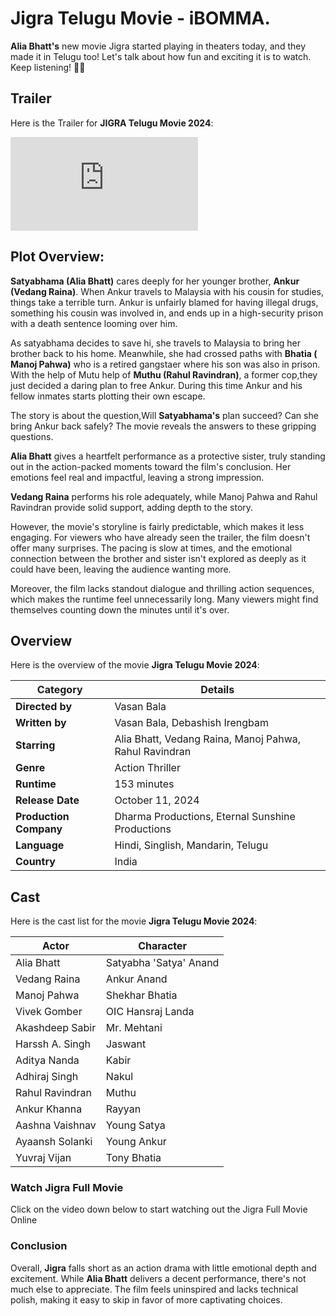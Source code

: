 


# Jigra Telugu Movie - iBOMMA.

**Alia Bhatt's** new movie Jigra started playing in theaters today, and they made it in Telugu too! Let's talk about how fun and exciting it is to watch. Keep listening! 🎥🍿

<MDXImage
  src={SEO_OBJ.JIGRA.featuredImage}
  alt={SEO_OBJ.JIGRA.featuredImageAltText}
  title={SEO_OBJ.JIGRA.featuredImageAltText}
  extraStyling=" !h-96 max-w-[380px] lg:min-h-[400px] lg:h-auto lg:w-2/5 m-auto"
/>

## Trailer

Here is the Trailer for **JIGRA Telugu Movie 2024**:

<iframe
  src="https://www.youtube.com/embed/NcrduuIcc7g?si=hWstJaZPl2cmCsmE"
  title="Jigra Telugu Trailer"
  frameborder="0"
  allow="accelerometer; autoplay; clipboard-write; encrypted-media; gyroscope; picture-in-picture; web-share"
  referrerpolicy="strict-origin-when-cross-origin"
  allowfullscreen
  className="w-full h-[300px] lg:min-h-[500px]"
></iframe>

## Plot Overview:

**Satyabhama (Alia Bhatt)** cares deeply for her younger brother, **Ankur (Vedang Raina)**. When Ankur travels to Malaysia with his cousin for studies, things take a terrible turn. Ankur is unfairly blamed for having illegal drugs, something his cousin was involved in, and ends up in a high-security prison with a death sentence looming over him.

As satyabhama decides to save hi, she travels to Malaysia to bring her brother back to his home. Meanwhile, she had crossed paths with **Bhatia ( Manoj Pahwa)** who is a retired gangstaer where his son was also in prison. With the help of Mutu help of **Muthu (Rahul Ravindran)**, a former cop,they just decided a daring plan to free Ankur. During this time Ankur and his fellow inmates starts plotting their own escape.

The story is about the question,Will **Satyabhama's** plan succeed? Can she bring Ankur back safely? The movie reveals the answers to these gripping questions.

**Alia Bhatt** gives a heartfelt performance as a protective sister, truly standing out in the action-packed moments toward the film's conclusion. Her emotions feel real and impactful, leaving a strong impression.

**Vedang Raina** performs his role adequately, while Manoj Pahwa and Rahul Ravindran provide solid support, adding depth to the story.

However, the movie's storyline is fairly predictable, which makes it less engaging. For viewers who have already seen the trailer, the film doesn't offer many surprises. The pacing is slow at times, and the emotional connection between the brother and sister isn't explored as deeply as it could have been, leaving the audience wanting more.

Moreover, the film lacks standout dialogue and thrilling action sequences, which makes the runtime feel unnecessarily long. Many viewers might find themselves counting down the minutes until it's over.

## Overview

Here is the overview of the movie **Jigra Telugu Movie 2024**:

| **Category**           | **Details**                                            |
| ---------------------- | ------------------------------------------------------ |
| **Directed by**        | Vasan Bala                                             |
| **Written by**         | Vasan Bala, Debashish Irengbam                         |
| **Starring**           | Alia Bhatt, Vedang Raina, Manoj Pahwa, Rahul Ravindran |
| **Genre**              | Action Thriller                                        |
| **Runtime**            | 153 minutes                                            |
| **Release Date**       | October 11, 2024                                       |
| **Production Company** | Dharma Productions, Eternal Sunshine Productions       |
| **Language**           | Hindi, Singlish, Mandarin, Telugu                      |
| **Country**            | India                                                  |

## Cast

Here is the cast list for the movie **Jigra Telugu Movie 2024**:

| **Actor**       | **Character**          |
| --------------- | ---------------------- |
| Alia Bhatt      | Satyabha 'Satya' Anand |
| Vedang Raina    | Ankur Anand            |
| Manoj Pahwa     | Shekhar Bhatia         |
| Vivek Gomber    | OIC Hansraj Landa      |
| Akashdeep Sabir | Mr. Mehtani            |
| Harssh A. Singh | Jaswant                |
| Aditya Nanda    | Kabir                  |
| Adhiraj Singh   | Nakul                  |
| Rahul Ravindran | Muthu                  |
| Ankur Khanna    | Rayyan                 |
| Aashna Vaishnav | Young Satya            |
| Ayaansh Solanki | Young Ankur            |
| Yuvraj Vijan    | Tony Bhatia            |

### Watch Jigra Full Movie

Click on the video down below to start watching out the Jigra Full Movie Online

<VideoFrame url={SEO_OBJ.JIGRA.relativeURL} />

### Conclusion

Overall, **Jigra** falls short as an action drama with little emotional depth and excitement. While **Alia Bhatt** delivers a decent performance, there's not much else to appreciate. The film feels uninspired and lacks technical polish, making it easy to skip in favor of more captivating choices.
